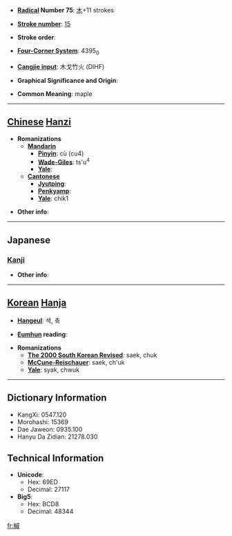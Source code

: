 * '''[[Wiktionary:Chinese radical index| Radical]] Number 75''': [[Wiktionary:Chinese radical index 木|木]]+11 strokes

* '''[[Wiktionary:Chinese total strokes index|Stroke number]]''': [[Wiktionary:Chinese total strokes index 15|15]]

* '''Stroke order''': 

* '''[[Wiktionary:Chinese four corner index|Four-Corner System]]''': 4395<sub>0</sub>

* '''[[Wiktionary:Chinese Cangjie index|Cangjie input]]''': 木戈竹火 (DIHF)

* '''Graphical Significance and Origin''': 

* '''Common Meaning''': maple

----

== [[Chinese]] [[Hanzi]] ==

* '''Romanizations'''
** '''[[Mandarin]]'''
*** '''[[Pinyin]]''': cù (cu4)
*** '''[[Wade-Giles]]''': ts'u<sup>4</sup>
*** '''[[Yale]]''': 
** '''[[Cantonese]]'''
*** '''[[Jyutping]]''':
*** '''[[Penkyamp]]''': 
*** '''[[Yale]]''': chik1

* '''Other info''': 

----

==Japanese==
===[[Kanji]]===
{{kanji|on readings=[[しゅく]] (shuku), [[さく]] (saku), [[しゃく]] (shaku)
|kun readings=[[かえで]] (kaede)
}}

* '''Other info''':  

----

== [[Korean]] [[Hanja]] ==

* '''[[Hangeul]]''': 색, 축

* '''[[Eumhun]] reading''': 

* '''Romanizations'''
** '''[[The 2000 South Korean Revised Romanization|The 2000 South Korean Revised]]''': saek, chuk
** '''[[McCune-Reischauer]]''': saek, ch'uk
** '''[[Yale]]''': syak, chwuk

----

== Dictionary Information ==

* KangXi: 0547.120
* Morohashi: 15369
* Dae Jaweon: 0935.100
* Hanyu Da Zidian: 21278.030

== Technical Information ==

* '''Unicode''':
** Hex: 69ED
** Decimal: 27117
* '''Big5''':
** Hex: BCD8
** Decimal: 48344

[[fr:槭]]